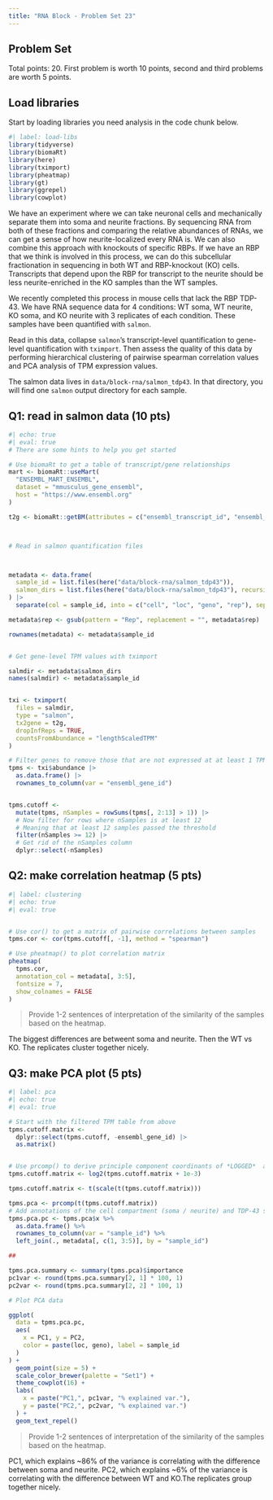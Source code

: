 ```yaml
---
title: "RNA Block - Problem Set 23"
---
```


## Problem Set

Total points: 20. First problem is worth 10 points, second and third problems are worth 5 points.

## Load libraries

Start by loading libraries you need analysis in the code chunk below.

```r
#| label: load-libs
library(tidyverse)
library(biomaRt)
library(here)
library(tximport)
library(pheatmap)
library(gt)
library(ggrepel)
library(cowplot)
```


We have an experiment where we can take neuronal cells and mechanically separate them into soma and neurite fractions.  By sequencing RNA from both of these fractions and comparing the relative abundances of RNAs, we can get a sense of how neurite-localized every RNA is. We can also combine this approach with knockouts of specific RBPs. If we have an RBP that we think is involved in this process, we can do this subcellular fractionation in sequencing in both WT and RBP-knockout (KO) cells. Transcripts that depend upon the RBP for transcript to the neurite should be less neurite-enriched in the KO samples than the WT samples.

We recently completed this process in mouse cells that lack the RBP TDP-43.  We have RNA sequence data for 4 conditions: WT soma, WT neurite, KO soma, and KO neurite with 3 replicates of each condition.  These samples have been quantified with `salmon`. 

Read in this data, collapse `salmon`'s transcript-level quantification to gene-level quantification with `tximport`.  Then assess the quality of this data by performing hierarchical clustering of pairwise spearman correlation values and PCA analysis of TPM expression values.

The salmon data lives in `data/block-rna/salmon_tdp43`. In that directory, you will find one `salmon` output directory for each sample.

## Q1: read in salmon data (10 pts) 

```r
#| echo: true
#| eval: true
# There are some hints to help you get started

# Use biomaRt to get a table of transcript/gene relationships
mart <- biomaRt::useMart(
  "ENSEMBL_MART_ENSEMBL",
  dataset = "mmusculus_gene_ensembl",
  host = "https://www.ensembl.org"
)

t2g <- biomaRt::getBM(attributes = c("ensembl_transcript_id", "ensembl_gene_id", "external_gene_name"), mart = mart) |> dplyr::select(ensembl_transcript_id, ensembl_gene_id)



# Read in salmon quantification files



metadata <- data.frame(
  sample_id = list.files(here("data/block-rna/salmon_tdp43")),
  salmon_dirs = list.files(here("data/block-rna/salmon_tdp43"), recursive = T, pattern = ".gz$", full.names = T)
) |>
  separate(col = sample_id, into = c("cell", "loc", "geno", "rep"), sep = "_", remove = F)

metadata$rep <- gsub(pattern = "Rep", replacement = "", metadata$rep)

rownames(metadata) <- metadata$sample_id


# Get gene-level TPM values with tximport

salmdir <- metadata$salmon_dirs
names(salmdir) <- metadata$sample_id


txi <- tximport(
  files = salmdir,
  type = "salmon",
  tx2gene = t2g,
  dropInfReps = TRUE,
  countsFromAbundance = "lengthScaledTPM"
)

# Filter genes to remove those that are not expressed at at least 1 TPM in EVERY sample
tpms <- txi$abundance |>
  as.data.frame() |>
  rownames_to_column(var = "ensembl_gene_id")


tpms.cutoff <-
  mutate(tpms, nSamples = rowSums(tpms[, 2:13] > 1)) |>
  # Now filter for rows where nSamples is at least 12
  # Meaning that at least 12 samples passed the threshold
  filter(nSamples >= 12) |>
  # Get rid of the nSamples column
  dplyr::select(-nSamples)
```


## Q2: make correlation heatmap (5 pts)


```r
#| label: clustering
#| echo: true
#| eval: true


# Use cor() to get a matrix of pairwise correlations between samples
tpms.cor <- cor(tpms.cutoff[, -1], method = "spearman")

# Use pheatmap() to plot correlation matrix
pheatmap(
  tpms.cor,
  annotation_col = metadata[, 3:5],
  fontsize = 7,
  show_colnames = FALSE
)
```

> Provide 1-2 sentences of interpretation of the similarity of the samples based on the heatmap.

The biggest differences are betweent soma and neurite. Then the WT vs KO. The replicates cluster together nicely.


## Q3: make PCA plot (5 pts)


```r
#| label: pca
#| echo: true
#| eval: true

# Start with the filtered TPM table from above
tpms.cutoff.matrix <-
  dplyr::select(tpms.cutoff, -ensembl_gene_id) |>
  as.matrix()


# Use prcomp() to derive principle component coordinants of *LOGGED*  and *Scaled* TPM values
tpms.cutoff.matrix <- log2(tpms.cutoff.matrix + 1e-3)

tpms.cutoff.matrix <- t(scale(t(tpms.cutoff.matrix)))

tpms.pca <- prcomp(t(tpms.cutoff.matrix))
# Add annotations of the cell compartment (soma / neurite) and TDP-43 status (WT / KO) of the samples
tpms.pca.pc <- tpms.pca$x %>%
  as.data.frame() %>%
  rownames_to_column(var = "sample_id") %>%
  left_join(., metadata[, c(1, 3:5)], by = "sample_id")

##

tpms.pca.summary <- summary(tpms.pca)$importance
pc1var <- round(tpms.pca.summary[2, 1] * 100, 1)
pc2var <- round(tpms.pca.summary[2, 2] * 100, 1)

# Plot PCA data

ggplot(
  data = tpms.pca.pc,
  aes(
    x = PC1, y = PC2,
    color = paste(loc, geno), label = sample_id
  )
) +
  geom_point(size = 5) +
  scale_color_brewer(palette = "Set1") +
  theme_cowplot(16) +
  labs(
    x = paste("PC1,", pc1var, "% explained var."),
    y = paste("PC2,", pc2var, "% explained var.")
  ) +
  geom_text_repel()
```

> Provide 1-2 sentences of interpretation of the similarity of the samples based on the heatmap.

PC1, which explains ~86% of the variance is correlating with the difference between soma and neurite. PC2, which explains ~6% of the variance is correlating with the difference between WT and KO.The replicates group together nicely.
